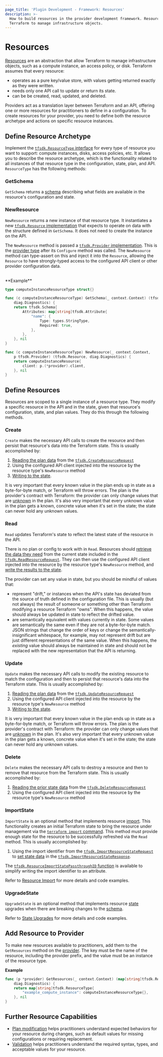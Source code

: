```yaml
---
page_title: 'Plugin Development - Framework: Resources'
description: >-
  How to build resources in the provider development framework. Resources allow
  Terraform to manage infrastructure objects.
---
```


# Resources

[Resources](/terraform/language/resources) are an abstraction that allow Terraform to manage infrastructure objects, such as a compute instance, an access policy, or disk. Terraform assumes that every resource:

- operates as a pure key/value store, with values getting returned exactly as they were written.
- needs only one API call to update or return its state.
- can be be created, read, updated, and deleted.

Providers act as a translation layer between Terraform and an API, offering one or more resources for practitioners to define in a configuration. To create resources for your provider, you need to define both the resource archetype and actions on specific resource instances.

## Define Resource Archetype

Implement the [`tfsdk.ResourceType`
interface](https://pkg.go.dev/github.com/hashicorp/terraform-plugin-framework/tfsdk#ResourceType) for every type of
resource you want to support: compute instances, disks, access policies, etc. It
allows you to describe the resource archetype, which is the functionality related to all instances of that resource type in the configuration, state, plan, and API. `ResourceType` has the following methods:

### GetSchema

`GetSchema` returns a [schema](/terraform/plugin/framework/schemas) describing what fields are available in the resource's configuration and state.

### NewResource

`NewResource` returns a new instance of that resource type. It instantiates a new [`tfsdk.Resource` implementation](https://pkg.go.dev/github.com/hashicorp/terraform-plugin-framework/tfsdk#Resource)
that expects to operate on data with the structure defined in `GetSchema`. It does not need to create the instance on the API.

The `NewResource` method is passed a [`tfsdk.Provider` implementation](https://pkg.go.dev/github.com/hashicorp/terraform-plugin-framework/tfsdk#Provider).
This is the [provider type](/terraform/plugin/framework/providers) after its
`Configure` method was called. The `NewResource` method can type-assert on this
and inject it into the `Resource`, allowing the `Resource` to have
strongly-typed access to the configured API client or other provider
configuration data.

<br />
**Example**

```go
type computeInstanceResourceType struct{}

func (c computeInstanceResourceType) GetSchema(_ context.Context) (tfsdk.Schema,
	diag.Diagnostics) {
	return tfsdk.Schema{
		Attributes: map[string]tfsdk.Attribute{
			"name": {
				Type: types.StringType,
				Required: true,
			},
		},
	}, nil
}

func (c computeInstanceResourceType) NewResource(_ context.Context,
	p tfsdk.Provider) (tfsdk.Resource, diag.Diagnostics) {
	return computeInstanceResource{
		client: p.(*provider).client,
	}, nil
}
```

## Define Resources

Resources are scoped to a single instance of a resource type. They modify a specific resource in the API and in the state, given that resource's configuration, state, and plan values. They do this through the following methods.

### Create

`Create` makes the necessary API calls to create the resource and then persist that resource's data into the Terraform state. This is usually accomplished by:

1. [Reading the plan data](/terraform/plugin/framework/accessing-values) from the [`tfsdk.CreateResourceRequest`](https://pkg.go.dev/github.com/hashicorp/terraform-plugin-framework/tfsdk#CreateResourceRequest)
1. Using the configured API client injected into the resource by the resource type's `NewResource` method
1. [Writing to the state](/terraform/plugin/framework/writing-state).

It is very important that every known value in the plan ends up in state as a
byte-for-byte match, or Terraform will throw errors. The plan is the provider's
contract with Terraform: the provider can only change values that are
[unknown](/terraform/plugin/framework/types#unknown) in the plan. It's also
very important that every unknown value in the plan gets a known, concrete
value when it's set in the state; the state can never hold any unknown values.

### Read

`Read` updates Terraform's state to reflect the latest state of the resource in the API.

There is no plan or config to work with in `Read`. Resources should [retrieve the data they need](/terraform/plugin/framework/accessing-values) from the current state included in the [`tfsdk.ReadResourceRequest`](https://pkg.go.dev/github.com/hashicorp/terraform-plugin-framework/tfsdk#ReadResourceRequest). They can then use the configured API client injected into the resource by the
resource type's `NewResource` method, and [write the results to the
state](/terraform/plugin/framework/writing-state).

The provider can set any value in state, but you should be mindful of values that:

- represent "drift," or instances when the API's state has
  deviated from the source of truth defined in the configuration file. This is
  usually (but not always) the result of someone or something other than
  Terraform modifying a resource Terraform "owns". When this happens, the value
  should always be updated in state to reflect the drifted value.
- are semantically equivalent with values
  currently in state. Some values are semantically the same even if they are not a byte-for-byte match. JSON strings that change the order of keys or change the
  semantically-insignificant whitespace, for example, may not represent drift but
  are just different representations of the same value. When this happens, the
  _existing_ value should always be maintained in state and should not be
  replaced with the new representation that the API is returning.

### Update

`Update` makes the necessary API calls to modify the existing resource to match the configuration and then to persist that resource's data into the Terraform state. This is usually accomplished by:

1. [Reading the plan data](/terraform/plugin/framework/accessing-values) from the [`tfsdk.UpdateResourceRequest`](https://pkg.go.dev/github.com/hashicorp/terraform-plugin-framework/tfsdk#UpdateResourceRequest)
1. Using the configured API client injected into the resource by the resource
   type's `NewResource` method
1. [Writing to the state](/terraform/plugin/framework/writing-state).

It is very important that every known value in the plan ends up in state as a
byte-for-byte match, or Terraform will throw errors. The plan is the provider's
contract with Terraform: the provider can only change values that are
[unknown](/terraform/plugin/framework/types#unknown) in the plan. It's also
very important that every unknown value in the plan gets a known, concrete
value when it's set in the state; the state can never hold any unknown values.

### Delete

`Delete` makes the necessary API calls to destroy a resource and then to remove that resource from the Terraform state. This is usually accomplished by:

1. [Reading the prior state data](/terraform/plugin/framework/accessing-values) from the
   [`tfsdk.DeleteResourceRequest`](https://pkg.go.dev/github.com/hashicorp/terraform-plugin-framework/tfsdk#DeleteResourceRequest)
1. Using the configured API client injected into the resource by the resource
   type's `NewResource` method

### ImportState

`ImportState` is an optional method that implements resource [import](/terraform/cli/import). This functionality creates an initial Terraform state to bring the resource under management via the [`terraform import` command](/terraform/cli/commands/import). This method must provide enough state for the resource to be successfully refreshed via the `Read` method. This is usually accomplished by:

1. Using the import identifier from the [`tfsdk.ImportResourceStateRequest`](https://pkg.go.dev/github.com/hashicorp/terraform-plugin-framework/tfsdk#ImportResourceStateRequest) to [set state data](/terraform/plugin/framework/writing-state) in the
   [`tfsdk.ImportResourceStateResponse`](https://pkg.go.dev/github.com/hashicorp/terraform-plugin-framework/tfsdk#ImportResourceStateResponse).

The [`tfsdk.ResourceImportStatePassthroughID` function](https://pkg.go.dev/github.com/hashicorp/terraform-plugin-framework/tfsdk#ResourceImportStatePassthroughID) is available to simplify writing the import identifier to an attribute.

Refer to [Resource Import](/terraform/plugin/framework/resources/import) for more details and code examples.

### UpgradeState

`UpgradeState` is an optional method that implements resource [state](/terraform/language/state) upgrades when there are breaking changes to the [schema](/terraform/plugin/framework/schemas).

Refer to [State Upgrades](/terraform/plugin/framework/resources/state-upgrade) for more details and code examples.

## Add Resource to Provider

To make new resources available to practitioners, add them to the `GetResources` method on the [provider](/terraform/plugin/framework/providers).
The key must be the name of the resource, including the provider prefix, and
the value must be an instance of the resource type.

**Example**

```go
func (p *provider) GetResources(_ context.Context) (map[string]tfsdk.ResourceType,
	diag.Diagnostics) {
	return map[string]tfsdk.ResourceType{
		"example_compute_instance": computeInstanceResourceType{},
	}, nil
}
```

## Further Resource Capabilities

- [Plan modification](/terraform/plugin/framework/resources/plan-modification) helps practitioners understand expected behaviors for your resource during changes, such as default values for missing configurations or requiring replacement.
- [Validation](/terraform/plugin/framework/validation) helps practitioners understand the required syntax, types, and acceptable values for your resource.
